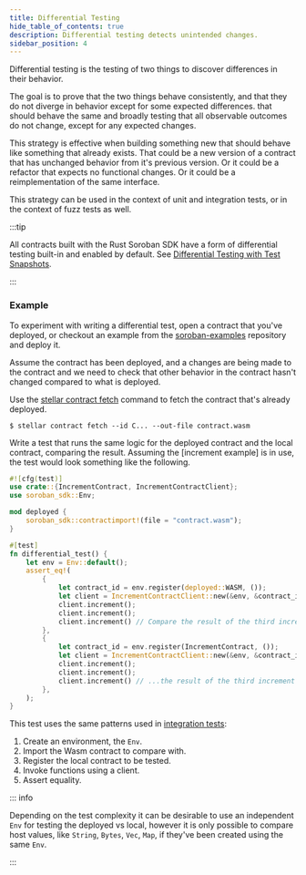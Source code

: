 ```yaml
---
title: Differential Testing
hide_table_of_contents: true
description: Differential testing detects unintended changes.
sidebar_position: 4
---
```


Differential testing is the testing of two things to discover differences in their behavior.

The goal is to prove that the two things behave consistently, and that they do not diverge in behavior except for some expected differences. that should behave the same and broadly testing that all observable outcomes do not change, except for any expected changes.

This strategy is effective when building something new that should behave like something that already exists. That could be a new version of a contract that has unchanged behavior from it's previous version. Or it could be a refactor that expects no functional changes. Or it could be a reimplementation of the same interface.

This strategy can be used in the context of unit and integration tests, or in the context of fuzz tests as well.

:::tip

All contracts built with the Rust Soroban SDK have a form of differential testing built-in and enabled by default. See [Differential Testing with Test Snapshots].

:::

### Example

To experiment with writing a differential test, open a contract that you've deployed, or checkout an example from the [soroban-examples] repository and deploy it.

Assume the contract has been deployed, and a changes are being made to the contract and we need to check that other behavior in the contract hasn't changed compared to what is deployed.

Use the [stellar contract fetch] command to fetch the contract that's already deployed.

```console
$ stellar contract fetch --id C... --out-file contract.wasm
```

Write a test that runs the same logic for the deployed contract and the local contract, comparing the result. Assuming the [increment example] is in use, the test would look something like the following.

```rust
#![cfg(test)]
use crate::{IncrementContract, IncrementContractClient};
use soroban_sdk::Env;

mod deployed {
    soroban_sdk::contractimport!(file = "contract.wasm");
}

#[test]
fn differential_test() {
    let env = Env::default();
    assert_eq!(
        {
            let contract_id = env.register(deployed::WASM, ());
            let client = IncrementContractClient::new(&env, &contract_id);
            client.increment();
            client.increment();
            client.increment() // Compare the result of the third increment with...
        },
        {
            let contract_id = env.register(IncrementContract, ());
            let client = IncrementContractClient::new(&env, &contract_id);
            client.increment();
            client.increment();
            client.increment() // ...the result of the third increment from the local version.
        },
    );
}
```

This test uses the same patterns used in [integration tests]:
1. Create an environment, the `Env`.
2. Import the Wasm contract to compare with.
3. Register the local contract to be tested.
4. Invoke functions using a client.
5. Assert equality.

::: info

Depending on the test complexity it can be desirable to use an independent `Env` for testing the deployed vs local, however it is only possible to compare host values, like `String`, `Bytes`, `Vec`, `Map`, if they've been created using the same `Env`.

:::

[Getting Started]: ../../smart-contracts/getting-started
[soroban-examples]: https://github.com/stellar/soroban-examples
[Differential Testing with Test Snapshots]: differential-testing-with-snapshots
[stellar contract fetch]: ../../tools/developer-tools/cli/stellar-cli#stellar-contract-fetch
[integration tests]: integration-test.mdx
